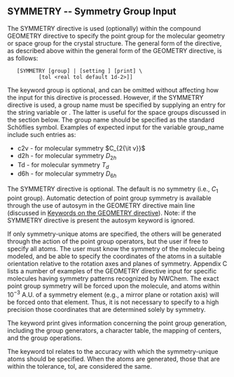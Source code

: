 ==SYMMETRY -- Symmetry Group Input==

The SYMMETRY directive is used (optionally) within the compound GEOMETRY directive to specify the point group for the molecular geometry or space group for the crystal structure. The general form of the directive, as described above within the general form of the GEOMETRY directive, is as follows:

    [SYMMETRY [group] <string group_name>|<integer group number> [setting <integer setting>] [print] \
           [tol <real tol default 1d-2>]]

The keyword group is optional, and can be omitted without affecting how the input for this directive is processed. However, if the SYMMETRY directive is used, a group name must be specified by supplying an entry for the string variable <group_name> or <group number>. The latter is useful for the space groups discussed in the section below. The group name should be specified as the standard Schöflies symbol. Examples of expected input for the variable group_name include such entries as:

* c2v - for molecular symmetry <math>C_{2{\it v}}</math>
* d2h - for molecular symmetry <math>D_{2h}</math>
* Td - for molecular symmetry <math>T_d</math>
* d6h - for molecular symmetry <math>D_{6h}</math>

The SYMMETRY directive is optional. The default is no symmetry (i.e., <math>C_1</math> point group). Automatic detection of point group symmetry is available through the use of autosym in the GEOMETRY directive main line (discussed in [[Keywords on the GEOMETRY directive|Keywords on the GEOMETRY directive]]). Note: if the SYMMETRY directive is present the autosym keyword is ignored.

If only symmetry-unique atoms are specified, the others will be generated through the action of the point group operators, but the user if free to specify all atoms. The user must know the symmetry of the molecule being modeled, and be able to specify the coordinates of the atoms in a suitable orientation relative to the rotation axes and planes of symmetry. Appendix C lists a number of examples of the GEOMETRY directive input for specific molecules having symmetry patterns recognized by NWChem. The exact point group symmetry will be forced upon the molecule, and atoms within <math>10^{-3}</math> A.U. of a symmetry element (e.g., a mirror plane or rotation axis) will be forced onto that element. Thus, it is not necessary to specify to a high precision those coordinates that are determined solely by symmetry.

The keyword print gives information concerning the point group generation, including the group generators, a character table, the mapping of centers, and the group operations.

The keyword tol relates to the accuracy with which the symmetry-unique atoms should be specified. When the atoms are generated, those that are within the tolerance, tol, are considered the same.


